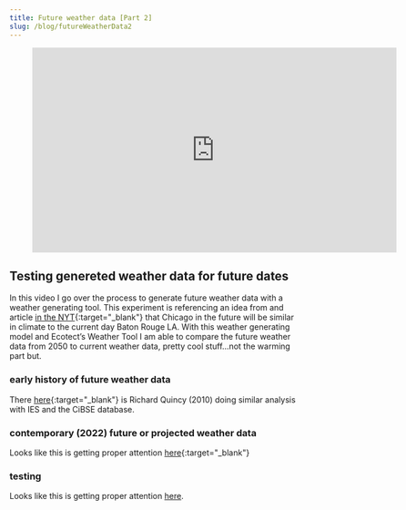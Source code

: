 ```yaml
---
title: Future weather data [Part 2]
slug: /blog/futureWeatherData2
---
```


<figure class="video_container">
  <iframe title="vimeo-player" src="https://player.vimeo.com/video/60397916" width="640" height="360" frameborder="0" allowfullscreen></iframe>
</figure>

## Testing genereted weather data for future dates
In this video I go over the process to generate future weather data with a weather generating tool. This experiment is referencing an idea from and article [in the NYT](https://www.nytimes.com/2011/05/23/science/earth/23adaptation.html?pagewanted=all&_r=0){:target="_blank"} that Chicago in the future will be similar in climate to the current day Baton Rouge LA. With this weather generating model and Ecotect’s Weather Tool I am able to compare the future weather data from 2050 to current weather data, pretty cool stuff…not the warming part but.  

### early history of future weather data
There [here](https://web.archive.org/web/20160826032034/http://blog.iesve.com/index.php/author/richard-quincey/){:target="_blank"} is Richard Quincy (2010) doing similar analysis with IES and the CiBSE database.

### contemporary (2022) future or projected weather data
Looks like this is getting proper attention [here](https://www.google.com/search?q=Future+weather+data+and+designing+buildings+to+respond+to+climate+change&rlz=1C5CHFA_enUS950US950&ei=nPReYo_hEofFqtsPz_-b2Ak&ved=0ahUKEwiPn9i_1qD3AhWHomoFHc__BpsQ4dUDCA8&oq=Future+weather+data+and+designing+buildings+to+respond+to+climate+change&gs_lcp=Cgdnd3Mtd2l6EAw6BwgAEEcQsANKBAhBGABKBAhGGABQvSRYh25gpoIBaAFwAXgAgAFSiAHbAZIBATOYAQCgAQHIAQjAAQE&sclient=gws-wiz){:target="_blank"}


### testing
Looks like this is getting proper attention <a target="_blank" href="https://www.google.com/search?q=Future+weather+data+and+designing+buildings+to+respond+to+climate+change&rlz=1C5CHFA_enUS950US950&ei=nPReYo_hEofFqtsPz_-b2Ak&ved=0ahUKEwiPn9i_1qD3AhWHomoFHc__BpsQ4dUDCA8&oq=Future+weather+data+and+designing+buildings+to+respond+to+climate+change&gs_lcp=Cgdnd3Mtd2l6EAw6BwgAEEcQsANKBAhBGABKBAhGGABQvSRYh25gpoIBaAFwAXgAgAFSiAHbAZIBATOYAQCgAQHIAQjAAQE&sclient=gws-wiz" rel="noopener">here</a>.
